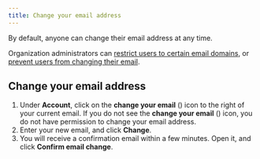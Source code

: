 ```yaml
---
title: Change your email address
---
```



By default, anyone can change their email address at any time.

Organization administrators can
[restrict users to certain email domains](/help/restrict-account-creation#configuring-email-domain-restrictions), or
[prevent users from changing their email](/help/restrict-name-and-email-changes).

## Change your email address

<FlattenedSteps>
  <NavigationSteps target="settings/account-and-privacy" />

  1. Under **Account**, click on the
     **change your email** (<EditIcon />) icon
     to the right of your current email. If you do not see the
     **change your email** (<EditIcon />) icon,
     you do not have permission to change your email address.
  1. Enter your new email, and click **Change**.
  1. You will receive a confirmation email within a few minutes. Open it,
     and click **Confirm email change**.
</FlattenedSteps>
